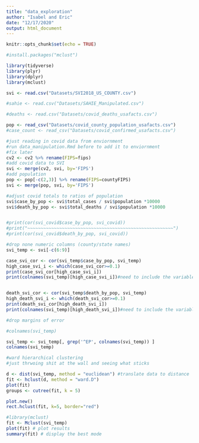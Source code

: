 ```yaml
---
title: "data_exploration"
author: "Isabel and Eric"
date: "12/17/2020"
output: html_document
---
```


```r
knitr::opts_chunk$set(echo = TRUE)

#install.packages("mclust")
```


```r
library(tidyverse)
library(plyr)
library(dplyr)
library(mclust)

```

```r
svi <- read.csv("Datasets/SVI2018_US_COUNTY.csv")

#sahie <- read.csv("Datasets/SAHIE_Manipulated.csv")

#deaths <- read.csv("Datasets/covid_deaths_usafacts.csv")

pop <- read_csv("Datasets/covid_county_population_usafacts.csv")
#case_count <- read_csv("Datasets/covid_confirmed_usafacts.csv")
```


```r
#just reading in covid data from enviornment 
#run data_manipulation.Rmd before to add it to enviornment 
#fix later
cv2 <- cv2 %>% rename(FIPS=fips)
#add covid data to SVI
svi <- merge(cv2, svi, by='FIPS') 
#add population
pop <- pop[-c(2,3)] %>% rename(FIPS=countyFIPS)
svi <- merge(pop, svi, by='FIPS') 


```


```r
#adjust covid totals to ratios of population
svi$case_by_pop <- svi$total_cases / svi$population *10000
svi$death_by_pop <- svi$total_deaths / svi$population *10000
```

```r


```

```r

#print(cor(svi_covid$case_by_pop, svi_covid))
#print("~~~~~~~~~~~~~~~~~~~~~~~~~~~~~~~~~~~~~~~~~~~~~~~~~~~~~~~")
#print(cor(svi_covid$death_by_pop, svi_covid))

#drop none numeric columns (county/state names)
svi_temp <- svi[-c(6:9)]

case_svi_cor <- cor(svi_temp$case_by_pop, svi_temp)
high_case_svi_i <- which(case_svi_cor>=0.1)
print(case_svi_cor[high_case_svi_i])
print(colnames(svi_temp)[high_case_svi_i])#need to include the variable names 


death_svi_cor <- cor(svi_temp$death_by_pop, svi_temp)
high_death_svi_i <- which(death_svi_cor>=0.1)
print(death_svi_cor[high_death_svi_i])
print(colnames(svi_temp)[high_death_svi_i])#need to include the variable names 

```
```r
#drop margins of error 

#colnames(svi_temp)

svi_temp <- svi_temp[, grep('^EP', colnames(svi_temp)) ]
colnames(svi_temp)
```



```r

#ward hierarchical clustering 
#just thrwoing shit at the wall and seeing what sticks

d <- dist(svi_temp, method = "euclidean") #translate data to distance
fit <- hclust(d, method = "ward.D")
plot(fit)
groups <- cutree(fit, k = 5)

plot.new()
rect.hclust(fit, k=5, border="red")
```

```r
#library(mclust)
fit <- Mclust(svi_temp)
plot(fit) # plot results
summary(fit) # display the best mode


```

